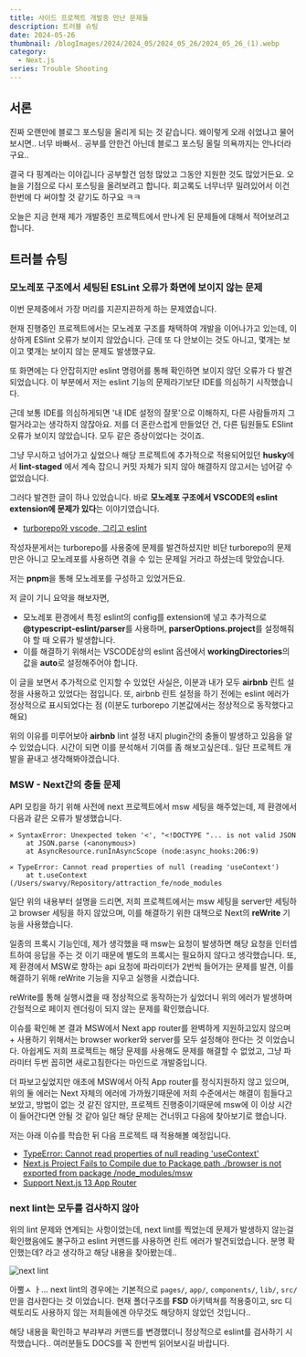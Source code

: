 ```yaml
---
title: 사이드 프로젝트 개발중 만난 문제들
description: 트러블 슈팅
date: 2024-05-26
thumbnail: /blogImages/2024/2024_05/2024_05_26/2024_05_26_(1).webp
category:
  - Next.js
series: Trouble Shooting
---
```


## 서론

진짜 오랜만에 블로그 포스팅을 올리게 되는 것 같습니다. 왜이렇게 오래 쉬었냐고 물어보시면.. 너무 바빠서..
공부를 안한건 아닌데 블로그 포스팅 올릴 의욕까지는 안나더라구요..

결국 다 핑계라는 이야깁니다 공부할건 엄청 많았고 그동안 지원한 것도 많았거든요.
오늘을 기점으로 다시 포스팅을 올려보려고 합니다. 회고록도 너무너무 밀려있어서 이건 한번에 다 써야할 것 같기도 하구요 ㅋㅋ

오늘은 지금 현재 제가 개발중인 프로젝트에서 만나게 된 문제들에 대해서 적어보려고 합니다.

## 트러블 슈팅

### 모노레포 구조에서 세팅된 ESLint 오류가 화면에 보이지 않는 문제

이번 문제중에서 가장 머리를 지끈지끈하게 하는 문제였습니다.

현재 진행중인 프로젝트에서는 모노레포 구조를 채택하여 개발을 이어나가고 있는데, 이상하게 ESlint 오류가 보이지 않았습니다.
근데 또 다 안보이는 것도 아니고, 몇개는 보이고 몇개는 보이지 않는 문제도 발생했구요.

또 화면에는 다 안잡히지만 eslint 명령어를 통해 확인하면 보이지 않던 오류가 다 발견되었습니다.
이 부분에서 저는 eslint 기능의 문제라기보단 IDE를 의심하기 시작했습니다.

근데 보통 IDE를 의심하게되면 '내 IDE 설정의 잘못'으로 이해하지, 다른 사람들까지 그럴거라고는 생각하지 않잖아요.
저를 더 혼란스럽게 만들었던 건, 다른 팀원들도 ESlint 오류가 보이지 않았습니다. 모두 같은 증상이었다는 것이죠.

그냥 무시하고 넘어가고 싶었으나 해당 프로젝트에 추가적으로 적용되어있던 **husky**에서 **lint-staged** 에서 계속 잡으니 커밋 자체가 되지 않아 해결하지 않고서는 넘어갈 수 없었습니다.

그러다 발견한 글이 하나 있었습니다. 바로 **모노레포 구조에서 VSCODE의 eslint extension에 문제가 있다**는 이야기였습니다.

- [turborepo와 vscode, 그리고 eslint](https://velog.io/@soorokim/monorepo%EC%99%80-vscode-%EA%B7%B8%EB%A6%AC%EA%B3%A0-eslint)

작성자분게서는 turborepo를 사용중에 문제를 발견하셨지만 비단 turborepo의 문제만은 아니고 모노레포를 사용하면 겪을 수 있는 문제일 거라고 하셨는데 맞았습니다.

저는 **pnpm**을 통해 모노레포를 구성하고 있었거든요.

저 글이 기니 요약을 해보자면,

- 모노레포 환경에서 특정 eslint의 config를 extension에 넣고 추가적으로 **@typescript-eslint/parser**를 사용하며, **parserOptions.project**를 설정해줘야 할 때 오류가 발생합니다.
- 이를 해결하기 위해서는 VSCODE상의 eslint 옵션에서 **workingDirectories**의 값을 **auto**로 설정해주어야 합니다.

이 글을 보면서 추가적으로 인지할 수 있었던 사실은, 이분과 내가 모두 **airbnb** 린트 설정을 사용하고 있었다는 점입니다.
또, airbnb 린트 설정을 하기 전에는 eslint 에러가 정상적으로 표시되었다는 점 (이분도 turborepo 기본값에서는 정상적으로 동작했다고 해요)

위의 이유를 미루어보아 **airbnb** lint 설정 내지 plugin간의 충돌이 발생하고 있음을 알 수 있었습니다.
시간이 되면 이를 분석해서 기여를 좀 해보고싶은데.. 일단 프로젝트 개발을 끝내고 생각해봐야겠습니다.

### MSW - Next간의 충돌 문제

API 모킹을 하기 위해 사전에 next 프로젝트에서 msw 세팅을 해주었는데, 제 환경에서 다음과 같은 오류가 발생했습니다.

```text
⨯ SyntaxError: Unexpected token '<', "<!DOCTYPE "... is not valid JSON
    at JSON.parse (<anonymous>)
    at AsyncResource.runInAsyncScope (node:async_hooks:206:9)
```

```text
⨯ TypeError: Cannot read properties of null (reading 'useContext')
    at t.useContext (/Users/swarvy/Repository/attraction_fe/node_modules
```

일단 위의 내용부터 설명을 드리면, 저희 프로젝트에서는 msw 세팅을 server만 세팅하고 browser 세팅을 하지 않았으며, 이를 해결하기 위한 대책으로 Next의 **reWrite** 기능을 사용했습니다.

일종의 프록시 기능인데, 제가 생각했을 때 msw는 요청이 발생하면 해당 요청을 인터셉트하여 응답을 주는 것 이기 때문에 별도의 프록시는 필요하지 않다고 생각했습니다.
또, 제 환경에서 MSW로 향하는 api 요청에 파라미터가 2번씩 들어가는 문제를 발견, 이를 해결하기 위해 reWrite 기능을 지우고 실행을 시켰습니다.

reWrite를 통해 실행시켰을 때 정상적으로 동작하는가 싶었더니 위의 에러가 발생하며 간헐적으로 페이지 렌더링이 되지 않는 문제를 확인했습니다.

이슈를 확인해 본 결과 MSW에서 Next app router를 완벽하게 지원하고있지 않으며 + 사용하기 위해서는 browser worker와 server를 모두 설정해야 한다는 것 이었습니다.
아쉽게도 저희 프로젝트는 해당 문제를 사용해도 문제를 해결할 수 없었고, 그냥 파라미터 두번 꼽히면 새로고침한다는 마인드로 개발중입니다.

더 파보고싶었지만 애초에 MSW에서 아직 App router를 정식지원하지 않고 있으며, 위의 둘 에러는 Next 자체의 에러에 가까웠기때문에 저희 수준에서는 해결이 힘들다고 보았고,
방법이 없는 것 같진 않지만, 프로젝트 진행중이기때문에 msw에 이 이상 시간이 들어간다면 안될 것 같아 일단 해당 문제는 건너뛰고 다음에 찾아보기로 했습니다.

저는 아래 이슈를 학습한 뒤 다음 프로젝트 때 적용해볼 예정입니다.

- [TypeError: Cannot read properties of null reading 'useContext'](https://github.com/vercel/next.js/discussions/43577)
- [Next.js Project Fails to Compile due to Package path ./browser is not exported from package /node_modules/msw](https://github.com/mswjs/msw/issues/1801)
- [Support Next.js 13 App Router](https://github.com/mswjs/msw/issues/1644)

### next lint는 모두를 검사하지 않아

위의 lint 문제와 연계되는 사항이었는데, next lint를 찍었는데 문제가 발생하지 않는걸 확인했음에도 불구하고 eslint 커맨드를 사용하면 린트 에러가 발견되었습니다.
분명 확인했는데? 라고 생각하고 해당 내용을 찾아봤는데..

![next lint](</blogImages/2024/2024_05/2024_05_26/2024_05_26_(2).webp>)

아뿔ㅅ ㅏ... next lint의 경우에는 기본적으로 `pages/`, `app/`, `components/`, `lib/`, `src/` 만을 검사한다는 것 이었습니다.
현재 폴더구조를 **FSD** 아키텍쳐를 적용중이고, src 디렉토리도 사용하지 않는 저희들에겐 아무것도 해당하지 않았던 것입니다..

해당 내용을 확인하고 부랴부랴 커맨드를 변경했더니 정상적으로 eslint를 검사하기 시작했습니다.. 여러분들도 DOCS를 꼭 한번씩 읽어보시길 바랍니다.

